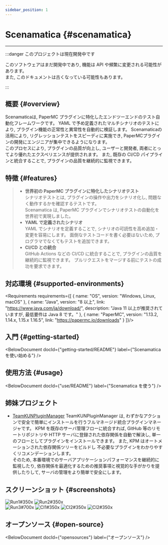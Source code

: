 ```yaml
---
sidebar_position: 1
---
```




# Scenamatica {#scenamatica}

---

:::danger このプロジェクトは現在開発中です

このソフトウェアはまだ開発中であり, 機能は API や頻繁に変更される可能性があります。  
また, このドキュメントは古くなっている可能性もあります。

:::

## 概要 {#overview}

Scenamaticaは, PaperMC プラグインに特化したエンドツーエンドのテスト自動化フレームワークです。
YAML で予め定義されたマルチシナリオのテストにより, プラグイン機能の正常性と異常性を自動的に検証します。
Scenamaticaの活用により, リグレッションテストをスピーディに実施でき, PaperMCプラグインの開発にエンジニアが集中できるようになります。  
このプロセスにより, プラグインの品質が向上し, ユーザーと開発者, 両者にとってより優れたエクスペリエンスが提供されます。
また, 既存の CI/CD パイプラインと統合することで, プラグインの品質を継続的に監視できます。

## 特徴 {#features}

> + **世界初の PaperMC プラグインに特化したシナリオテスト**  
>   シナリオテストとは, プラグインの操作や出力をシナリオ化し, 問題なく動作するかを確認するテストです。  
>   Scenamatica は,  PaperMC プラグインでシナリオテストの自動化を世界初で実現しました。
> + **YAML で定義されたシナリオ**  
>   YAML でシナリオを定義することで, シナリオの可読性を高め追加・変更を容易にします。
>   面倒なテストコードを書く必要はないため, プログラマでなくてもテストを追加できます。
> + **CI/CD との統合**  
>   GitHub Actions などの CI/CD に統合することで, プラグインの品質を継続的に監視できます。
>   プルリクエストをマージする前にテストの成功を要求できます。

## 対応環境 {#supported-environments}


<Requirements requirements={[
  {
    name: "OS",
    version: "Windows, Linux, macOS"
  },
  {
    name: "Java",
    version: "8 以上",
    link: "https://www.java.com/ja/download/",
    description: "Java 11 以上が推奨されていますが, 最低要件は Java 8 です。"
  },
  {
    name: "PaperMC",
    version: "1.13.2, 1.14.x, 1.15.x 1.16.5",
    link: "https://papermc.io/downloads"
  }
]}/>

## 入門 {#getting-started}

<BelowDocument docId={"getting-started/README"}
               label={"Scenamatica を使い始める"}
/>

## 使用方法 {#usage}

<BelowDocument docId={"use/README"}
               label={"Scenamatica を使う"}
/>

## 姉妹プロジェクト

+ [TeamKUNPluginManager](https://kpm.kunlab.org/)
TeamKUNPluginManager は, わずかなアクションで安全で簡単にインストールを行うフルマネージド統合プラグインマネージャです。
KPM を既存のサーバ管理フローに統合すれば,  GitHub 等のリモートリポジトリや HTTP サーバに登録された依存関係を自動で解決し, 
単一のフローとしてプラグインをインストールできます。 また,  KPM はオートメーションされた依存関係ツリーをビルドし
不必要なプラグインをわかりやすくリコメンデーションします。  
そのため, 本番環境でのサーバアプリケーションパフォーマンスを継続的に監視したり, 
依存関係を最適化するための推奨事項と視覚的な手がかりを提供したりして, サーバの管理をより簡単で安全にします。


## スクリーンショット {#screenshots}

![Run1#350x](/img/runs/1.png)
![Run2#350x](/img/runs/2.png)  
![Run3#700x](/img/runs/3.png)
![CI1#350x](/img/ci/1.png)
![CI2#350x](/img/ci/2.png)
![CI2#350x](/img/pr/1.png)

## オープンソース {#open-source}

<BelowDocument docId={"opensources"}
               label={"オープンソース"}
/>
